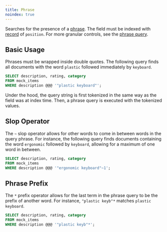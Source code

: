 ```yaml
---
title: Phrase
noindex: true
---
```


Searches for the presence of a [phrase](/documentation/concepts/phrase). The field must be indexed with [record](/documentation/indexing/record) of `position`.
For more granular controls, see the [phrase query](/documentation/advanced/phrase).

## Basic Usage

Phrases must be wrapped inside double quotes. The following query finds all documents with the word `plastic` followed immediately by `keyboard`.

```sql
SELECT description, rating, category
FROM mock_items
WHERE description @@@ '"plastic keyboard"';
```

Under the hood, the query string is first tokenized in the same way as the field was at index time. Then, a phrase query is executed with the tokenized
values.

## Slop Operator

The `~` slop operator allows for other words to come in between words in the query phrase. For instance, the following query finds documents containing
the word `ergonomic` followed by `keyboard`, allowing for a maximum of one word in between.

```sql
SELECT description, rating, category
FROM mock_items
WHERE description @@@ '"ergonomic keyboard"~1';
```

## Phrase Prefix

The `*` prefix operator allows for the last term in the phrase query to be the prefix of another word. For instance,
`"plastic keyb"*` matches `plastic keyboard`.

```sql
SELECT description, rating, category
FROM mock_items
WHERE description @@@ '"plastic keyb"*';
```

